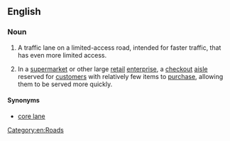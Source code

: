 ==English==

===Noun===
{{en-noun}}
{{wikipedia|Express lanes}}
{{wikipedia|Local-express lanes}}

# {{lb|en|chiefly|US}} A traffic lane on a limited-access road, intended for faster traffic, that has even more limited access.
# In a [[supermarket]] or other large [[retail]] [[enterprise]], a [[checkout]] [[aisle]] reserved for [[customer]]s with relatively few items to [[purchase]], allowing them to be served more quickly.

====Synonyms====
* {{sense|traffic lane for faster traffic}} [[core lane]]

[[Category:en:Roads]]